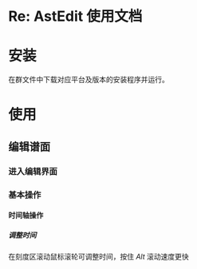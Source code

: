 
# Re: AstEdit 使用文档

# 安装

在群文件中下载对应平台及版本的安装程序并运行。

# 使用

## 编辑谱面

### 进入编辑界面


### 基本操作



#### 时间轴操作

##### 调整时间

在刻度区滚动鼠标滚轮可调整时间，按住 *Alt* 滚动速度更快


